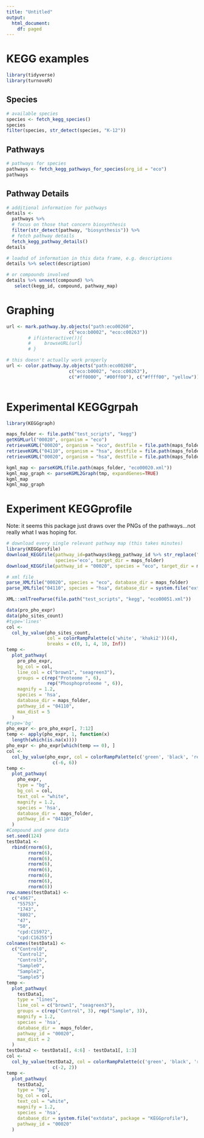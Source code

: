 ```yaml
---
title: "Untitled"
output: 
  html_document:
    df: paged
---
```


# KEGG examples

```r
library(tidyverse)
library(turnoveR)
```

## Species

```r
# available species
species <- fetch_kegg_species()
species
filter(species, str_detect(species, "K-12"))
```


## Pathways

```r
# pathways for species
pathways <- fetch_kegg_pathways_for_species(org_id = "eco")
pathways
```

## Pathway Details

```r
# additional information for pathways
details <- 
  pathways %>% 
  # focus on those that concern biosynthesis
  filter(str_detect(pathway, "biosynthesis")) %>% 
  # fetch pathway details
  fetch_kegg_pathway_details()
details

# loadsd of information in this data frame, e.g. descriptions
details %>% select(description)

# or compounds involved
details %>% unnest(compound) %>% 
   select(kegg_id, compound, pathway_map)
```

# Graphing

```r
url <- mark.pathway.by.objects("path:eco00260",
                       c("eco:b0002", "eco:c00263"))
        # if(interactive()){
        #     browseURL(url)
        # }

# this doesn't actually work properly
url <- color.pathway.by.objects("path:eco00260",
                       c("eco:b0002", "eco:c00263"),
                       c("#ff0000", "#00ff00"), c("#ffff00", "yellow"))
 
```


# Experimental KEGGgrpah

```r
library(KEGGgraph)
```


```r
maps_folder <- file.path("test_scripts", "kegg")
getKGMLurl("00020", organism = "eco")
retrieveKGML("00020", organism = "eco", destfile = file.path(maps_folder, "eco00020.xml"), method = "internal")
retrieveKGML("04110", organism = "hsa", destfile = file.path(maps_folder, "hsa04110.xml"), method = "internal")
retrieveKGML("00020", organism = "hsa", destfile = file.path(maps_folder, "hsa00020.xml"), method = "internal")
```


```r
kgml_map <- parseKGML(file.path(maps_folder, "eco00020.xml"))
kgml_map_graph <- parseKGML2Graph(tmp, expandGenes=TRUE)
kgml_map
kgml_map_graph
```



# Experiment KEGGprofile

Note: it seems this package just draws over the PNGs of the pathways...not really what I was hoping for.

```r
# download every single relevant pathway map (this takes minutes)
library(KEGGprofile)
download_KEGGfile(pathway_id=pathways$kegg_pathway_id %>% str_replace("path:eco", "") %>% unique(),
                  species='eco', target_dir = maps_folder)
download_KEGGfile(pathway_id = "00020", species = "eco", target_dir = maps_folder)
```

```r
# xml file
parse_XMLfile("00020", species = "eco", database_dir = maps_folder)
parse_XMLfile("04110", species = "hsa", database_dir = system.file("extdata", package = "KEGGprofile"))
```

```r
XML::xmlTreeParse(file.path("test_scripts", "kegg", "eco00051.xml"))
```


```r
data(pro_pho_expr)
data(pho_sites_count)
#type='lines'
col <-
  col_by_value(pho_sites_count,
               col = colorRampPalette(c('white', 'khaki2'))(4),
               breaks = c(0, 1, 4, 10, Inf))
temp <-
  plot_pathway(
    pro_pho_expr,
    bg_col = col,
    line_col = c("brown1", "seagreen3"),
    groups = c(rep("Proteome ", 6),
               rep("Phosphoproteome ", 6)),
    magnify = 1.2,
    species = 'hsa',
    database_dir = maps_folder,
    pathway_id = "04110",
    max_dist = 5
  )
#type='bg'
pho_expr <- pro_pho_expr[, 7:12]
temp <- apply(pho_expr, 1, function(x)
  length(which(is.na(x))))
pho_expr <- pho_expr[which(temp == 0), ]
col <-
  col_by_value(pho_expr, col = colorRampPalette(c('green', 'black', 'red'))(1024), range =
                 c(-6, 6))
temp <-
  plot_pathway(
    pho_expr,
    type = "bg",
    bg_col = col,
    text_col = "white",
    magnify = 1.2,
    species = 'hsa',
    database_dir =  maps_folder,
    pathway_id = "04110"
  )
#Compound and gene data
set.seed(124)
testData1 <-
  rbind(rnorm(6),
        rnorm(6),
        rnorm(6),
        rnorm(6),
        rnorm(6),
        rnorm(6),
        rnorm(6),
        rnorm(6))
row.names(testData1) <-
  c("4967",
    "55753",
    "1743",
    "8802",
    "47",
    "50",
    "cpd:C15972",
    "cpd:C16255")
colnames(testData1) <-
  c("Control0",
    "Control2",
    "Control5",
    "Sample0",
    "Sample2",
    "Sample5")
temp <-
  plot_pathway(
    testData1,
    type = "lines",
    line_col = c("brown1", "seagreen3"),
    groups = c(rep("Control", 3), rep("Sample", 3)),
    magnify = 1.2,
    species = 'hsa',
    database_dir =  maps_folder,
    pathway_id = "00020",
    max_dist = 2
  )
testData2 <- testData1[, 4:6] - testData1[, 1:3]
col <-
  col_by_value(testData2, col = colorRampPalette(c('green', 'black', 'red'))(1024), range =
                 c(-2, 2))
temp <-
  plot_pathway(
    testData2,
    type = "bg",
    bg_col = col,
    text_col = "white",
    magnify = 1.2,
    species = 'hsa',
    database_dir = system.file("extdata", package = "KEGGprofile"),
    pathway_id = "00020"
  )

```


